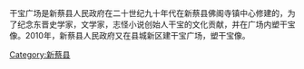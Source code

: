 {{expand|time=2014-04-30T11:44:44+00:00}}
{{unreferenced|time=2014-04-30T11:44:44+00:00}}
干宝广场是新蔡县人民政府在二十世纪九十年代在新蔡县佛阁寺镇中心修建的，为了纪念东晋史学家，文学家，志怪小说创始人干宝的文化贡献，并在广场内塑干宝像。2010年，新蔡县人民政府又在县城新区建干宝广场，塑干宝像。

[[Category:新蔡县|Category:新蔡县]]